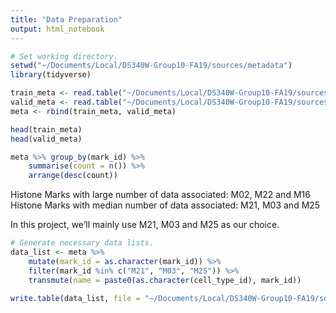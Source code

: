 ```yaml
---
title: "Data Preparation"
output: html_notebook
---
```



```r
# Set working directory. 
setwd("~/Documents/Local/DS340W-Group10-FA19/sources/metadata")
library(tidyverse)
```

```r
train_meta <- read.table("~/Documents/Local/DS340W-Group10-FA19/sources/metadata/metadata_training_data.tsv", sep="\t", header=TRUE)
valid_meta <- read.table("~/Documents/Local/DS340W-Group10-FA19/sources/metadata/metadata_validation_data.tsv", sep="\t", header=TRUE)
meta <- rbind(train_meta, valid_meta)

head(train_meta)
head(valid_meta)
```

```r
meta %>% group_by(mark_id) %>%
    summarise(count = n()) %>%
    arrange(desc(count))
```

Histone Marks with large number of data associated: M02, M22 and M16
Histone Marks with median number of data associated: M21, M03 and M25

In this project, we'll mainly use M21, M03 and M25 as our choice. 

```r
# Generate necessary data lists. 
data_list <- meta %>%
    mutate(mark_id = as.character(mark_id)) %>%
    filter(mark_id %in% c("M21", "M03", "M25")) %>%
    transmute(name = paste0(as.character(cell_type_id), mark_id))

write.table(data_list, file = "~/Documents/Local/DS340W-Group10-FA19/sources/output/ML_data_list.txt", quote=FALSE, row.names=FALSE, col.names=FALSE)
```

